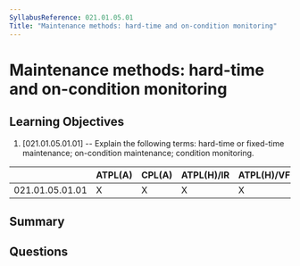 ```yaml
---
SyllabusReference: 021.01.05.01
Title: "Maintenance methods: hard-time and on-condition monitoring"
---
```


# Maintenance methods: hard-time and on-condition monitoring

## Learning Objectives

1. [021.01.05.01.01] -- Explain the following terms: hard-time or fixed-time
   maintenance; on-condition maintenance; condition monitoring.

|                 | ATPL(A) | CPL(A) | ATPL(H)/IR | ATPL(H)/VFR | CPL(H) | IR  | CBIR(A) |
| --------------- | ------- | ------ | ---------- | ----------- | ------ | --- | ------- |
| 021.01.05.01.01 | X       | X      | X          | X           | X      |     |         |

## Summary

## Questions
